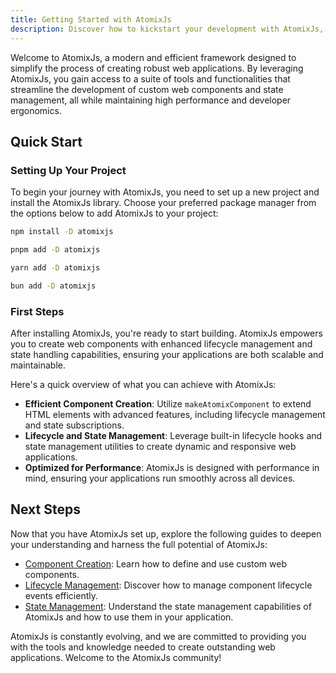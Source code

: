 ```yaml
---
title: Getting Started with AtomixJs
description: Discover how to kickstart your development with AtomixJs, a lightweight and powerful framework for building dynamic web applications.
---
```



Welcome to AtomixJs, a modern and efficient framework designed to simplify the process of creating robust web applications. By leveraging AtomixJs, you gain access to a suite of tools and functionalities that streamline the development of custom web components and state management, all while maintaining high performance and developer ergonomics.

## Quick Start

### Setting Up Your Project

To begin your journey with AtomixJs, you need to set up a new project and install the AtomixJs library. Choose your preferred package manager from the options below to add AtomixJs to your project:

<Tabs>
<TabItem label="npm">

```sh
npm install -D atomixjs
```

</TabItem>
<TabItem label="pnpm">

```sh
pnpm add -D atomixjs
```

</TabItem>
<TabItem label="Yarn">

```sh
yarn add -D atomixjs
```

</TabItem>
<TabItem label="Bun">

```sh
bun add -D atomixjs
```

</TabItem>
</Tabs>

### First Steps

After installing AtomixJs, you're ready to start building. AtomixJs empowers you to create web components with enhanced lifecycle management and state handling capabilities, ensuring your applications are both scalable and maintainable.

Here's a quick overview of what you can achieve with AtomixJs:

- **Efficient Component Creation**: Utilize `makeAtomixComponent` to extend HTML elements with advanced features, including lifecycle management and state subscriptions.
- **Lifecycle and State Management**: Leverage built-in lifecycle hooks and state management utilities to create dynamic and responsive web applications.
- **Optimized for Performance**: AtomixJs is designed with performance in mind, ensuring your applications run smoothly across all devices.

## Next Steps

Now that you have AtomixJs set up, explore the following guides to deepen your understanding and harness the full potential of AtomixJs:

- [Component Creation](/guides/component/): Learn how to define and use custom web components.
- [Lifecycle Management](/guides/lifecycle/): Discover how to manage component lifecycle events efficiently.
- [State Management](/guides/states/): Understand the state management capabilities of AtomixJs and how to use them in your application.

AtomixJs is constantly evolving, and we are committed to providing you with the tools and knowledge needed to create outstanding web applications. Welcome to the AtomixJs community!
